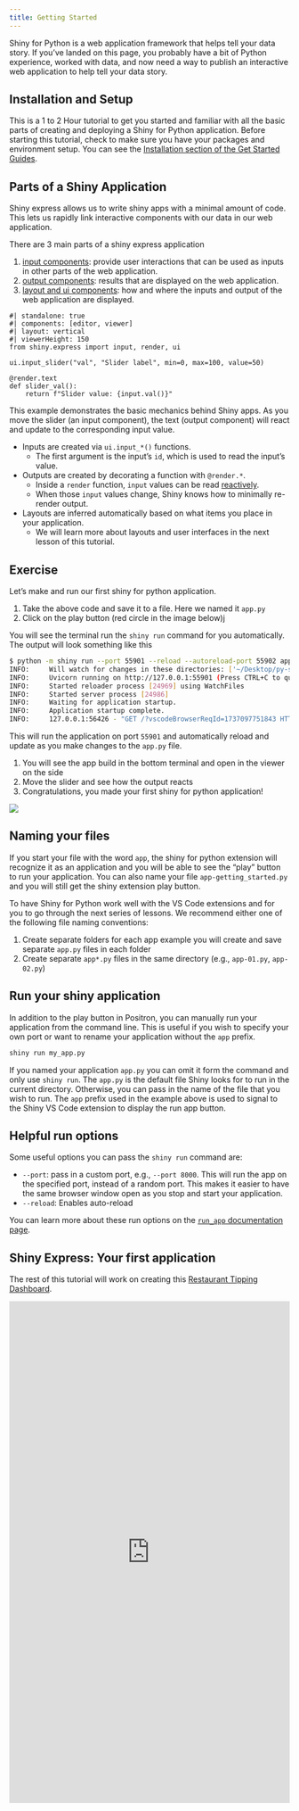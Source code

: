 ```yaml
---
title: Getting Started
---
```


Shiny for Python is a web application framework that helps tell your
data story.
If you've landed on this page,
you probably have a bit of Python experience,
worked with data,
and now need a way to publish an interactive
web application to help tell your data story.

## Installation and Setup

This is a 1 to 2 Hour tutorial to get you started and familiar with all the basic
parts of creating and deploying a Shiny for Python application.
Before starting this tutorial,
check to make sure you have your packages and environment
setup.
You can see the
[Installation section of the Get Started Guides](/get-started/install-create-run.qmd).

## Parts of a Shiny Application

Shiny express allows us to write shiny apps with a minimal amount of code.
This lets us rapidly link interactive components with our data
in our web application.

There are 3 main parts of a shiny express application

1. [input components](/components/#inputs):
  provide user interactions that can be used as inputs in other parts of the web application.
2. [output components](/components/#outputs):
  results that are displayed on the web application.
3. [layout and ui components](/layouts):
  how and where the inputs and output of the web application are displayed.

```shinylive-python
#| standalone: true
#| components: [editor, viewer]
#| layout: vertical
#| viewerHeight: 150
from shiny.express import input, render, ui

ui.input_slider("val", "Slider label", min=0, max=100, value=50)

@render.text
def slider_val():
    return f"Slider value: {input.val()}"
```

This example demonstrates the basic mechanics behind Shiny apps.
As you move the slider (an input component),
the text (output component) will react and update to the corresponding input value.

* Inputs are created via `ui.input_*()` functions.
    * The first argument is the input's `id`, which is used to read the input's value.
* Outputs are created by decorating a function with `@render.*`.
    * Inside a `render` function, `input` values can be read [reactively](#reactivity).
    * When those `input` values change, Shiny knows how to minimally re-render output.
* Layouts are inferred automatically based on what items you place in your application.
    * We will learn more about layouts and user interfaces in the next lesson of this tutorial.

::: {.callout-note}
## Exercise

Let's make and run our first shiny for python application.

1. Take the above code and save it to a file. Here we named it `app.py`
2. Click on the play button (red circle in the image below)j

You will see the terminal run the `shiny run` command for you automatically.
The output will look something like this


```bash
$ python -m shiny run --port 55901 --reload --autoreload-port 55902 app-010-simple.py
INFO:     Will watch for changes in these directories: ['~/Desktop/py-shiny-example']
INFO:     Uvicorn running on http://127.0.0.1:55901 (Press CTRL+C to quit)
INFO:     Started reloader process [24969] using WatchFiles
INFO:     Started server process [24986]
INFO:     Waiting for application startup.
INFO:     Application startup complete.
INFO:     127.0.0.1:56426 - "GET /?vscodeBrowserReqId=1737097751843 HTTP/1.1" 200 OK
```

This will run the application on port `55901` and automatically reload and update
as you make changes to the `app.py` file.

1. You will see the app build in the bottom terminal and open in the viewer on the side
2. Move the slider and see how the output reacts
3. Congratulations, you made your first shiny for python application!

![](img/010-run_app.png)

::: {.callout-tip}
## Naming your files

If you start your file with the word `app`,
the shiny for python extension will recognize
it as an application and you will be able to see the "play" button to run your application.
You can also name your file `app-getting_started.py`
and you will still get the shiny extension play button.

To have Shiny for Python work well with the VS Code extensions and for you to go through
the next series of lessons.
We recommend either one of the following file naming conventions:

1. Create separate folders for each app example you will create and save separate `app.py` files in each folder
2. Create separate `app*.py` files in the same directory (e.g., `app-01.py`, `app-02.py`)
:::

:::

## Run your shiny application

In addition to the play button in Positron, you can manually run your application from
the command line.
This is useful if you wish to specify your own port or want to rename your application
without the `app` prefix.

```bash
shiny run my_app.py
```

::: {.callout-note}
If you named your application `app.py` you can omit it form the command and only use `shiny run`.
The `app.py` is the default file Shiny looks for to run in the current directory.
Otherwise, you can pass in the name of the file that you wish to run.
The `app` prefix used in the example above is used to signal to the Shiny VS Code extension
to display the run app button.
:::

:::{.callout-tip}
## Helpful run options

Some useful options you can pass the `shiny run` command are:

- `--port`: pass in a custom port, e.g., `--port 8000`.
  This will run the app on the specified port,
  instead of a random port.
  This makes it easier to have the same browser window open as you stop and start your application.
- `--reload`: Enables auto-reload

You can learn more about these run options on the
[`run_app` documentation page](https://shiny.posit.co/py/api/core/run_app.html).
:::

## Shiny Express: Your first application

The rest of this tutorial will work on creating this
[Restaurant Tipping Dashboard](https://gallery.shinyapps.io/template-dashboard-tips1/).

::::: {.column-screen .hero-image .pt-4 .pb-5 style="margin-top:0px;max-width:1600px;"}
::: {.hello-output .g-col-12 .g-col-xl-12}
<iframe
  src="https://gallery.shinyapps.io/template-dashboard-tips1/"
  frameborder="0"
  width="100%"
  class="mb-0 card hello-output-iframe"
></iframe>

<style>
  .hello-output-iframe {
    height: 900px;
  }
@media only screen and (max-width: 611px) {
  .hello-output-iframe {
    height: 2125px;
  }
}
</style>
:::

:::::
